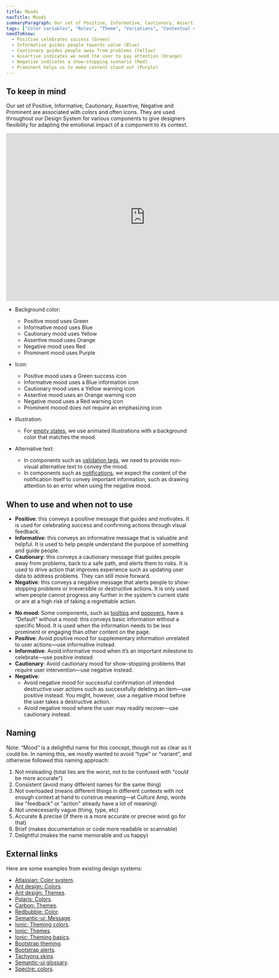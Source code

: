 ```yaml
---
title: Moods
navTitle: Moods
summaryParagraph: Our set of Positive, Informative, Cautionary, Assertive, Negative and Prominent moods create an emotional impact and help to contextualize information.
tags: ["Color variables", "Roles", "Theme", "Variations", "Contextual classes", "Semantic colors", "Skins", "Presets"]
needToKnow:
  - Positive celebrates success (Green)
  - Informative guides people towards value (Blue)
  - Cautionary guides people away from problems (Yellow)
  - Assertive indicates we need the user to pay attention (Orange)
  - Negative indicates a show-stopping scenario (Red)
  - Prominent helps us to make content stand out (Purple)
---
```



## To keep in mind

Our set of Positive, Informative, Cautionary, Assertive, Negative and Prominent are associated with colors and often icons. They are used throughout our Design System for various components to give designers flexibility for adapting the emotional impact of a component to its context.

<iframe style="border: none;" width="744" height="450" src="https://www.figma.com/embed?embed_host=share&url=https%3A%2F%2Fwww.figma.com%2Ffile%2Fe3TyAOZKfLg9cA01Iy1Mgm%2FKaizen-Site-embed%3Fnode-id%3D1273%253A22864" allowfullscreen></iframe>

- Background color:
  - Positive mood uses Green
  - Informative mood uses Blue
  - Cautionary mood uses Yellow
  - Assertive mood uses Orange
  - Negative mood uses Red
  - Prominent mood uses Purple
  
- Icon:
  - Positive mood uses a Green success icon
  - Informative mood uses a Blue information icon
  - Cautionary mood uses a Yellow warning icon
  - Assertive mood uses an Orange warning icon
  - Negative mood uses a Red warning icon
  - Prominent moood does not require an emphasizing icon
- Illustration:
  - For [empty states](/components/empty-state), we use animated illustrations with a background color that matches the mood.
- Alternative text:
  - In components such as [validation tags](/components/tag), we need to provide non-visual alternative text to convey the mood.
  - In components such as [notifications](/guidelines/notifications), we expect the content of the notification itself to convey important information, such as drawing attention to an error when using the negative mood.




## When to use and when not to use

<WhenToUseAndWhenNotToUse>
<WhenToUse>


- **Positive**: this conveys a positive message that guides and motivates. It is used for celebrating success and confirming actions through visual feedback.
- **Informative**: this conveys an informative message that is valuable and helpful. It is used to help people understand the purpose of something and guide people.
- **Cautionary**: this conveys a cautionary message that guides people away from problems, back to a safe path, and alerts them to risks. It is used to drive action that improves experience such as updating user data to address problems. They can still move forward.
- **Negative**: this conveys a negative message that alerts people to show-stopping problems or irreversible or destructive actions. It is only used when people cannot progress any further in the system's current state or are at a high risk of taking a regrettable action.

</WhenToUse>
<WhenNotToUse>

- **No mood**: Some components, such as [tooltips](/components/tooltip) and [popovers](/components/popover), have a “Default” without a mood: this conveys basic information without a specific Mood. It is used when the information needs to be less prominent or engaging than other content on the page.
- **Positive**: Avoid positive mood for supplementary information unrelated to user actions—use informative instead.
- **Informative**: Avoid informative mood when it’s an important milestone to celebrate—use positive instead.
- **Cautionary**: Avoid cautionary mood for show-stopping problems that require user intervention—use negative instead.
- **Negative**: 
  - Avoid negative mood for successful confirmation of intended destructive user actions such as successfully deleting an item—use positive instead. You might, however, use a negative mood before the user takes a destructive action.
  - Avoid negative mood where the user may readily recover—use cautionary instead.

</WhenNotToUse>
</WhenToUseAndWhenNotToUse>

## Naming

Note: “Mood” is a delightful name for this concept, though not as clear as it could be. In naming this, we mostly wanted to avoid “type” or “variant”, and otherwise followed this naming approach:

1. Not misleading (total lies are the worst, not to be confused with "could be more accurate")
2. Consistent (avoid many different names for the same thing)
3. Not overloaded (means different things in different contexts with not enough context at hand to construe meaning—at Culture Amp, words like "feedback" or "action" already have a lot of meaning)
4. Not unnecessarily vague (thing, type, etc)
5. Accurate & precise (if there is a more accurate or precise word go for that)
6. Brief (makes documentation or code more readable or scannable)
7. Delightful (makes the name memorable and us happy)

## External links

Here are some examples from existing design systems:

- [Atlassian: Color system](https://www.atlassian.design/guidelines/product/foundations/color).
- [Ant design: Colors](https://ant.design/docs/spec/colors).
- [Ant design: Themes](https://ant.design/docs/react/customize-theme).
- [Polaris: Colors](https://polaris.shopify.com/design/colors).
- [Carbon: Themes](https://www.carbondesignsystem.com/guidelines/themes).
- [Redbubble: Color](http://redbubble.design/guidelines/color/).
- [Semantic-ui: Message](https://semantic-ui.com/collections/message.html).
- [Ionic: Theming colors](https://ionicframework.com/docs/theming/colors).
- [Ionic: Themes](https://ionicframework.com/docs/theming/themes).
- [Ionic: Theming basics](https://ionicframework.com/docs/theming/basics).
- [Bootstrap theming](https://getbootstrap.com/docs/4.3/getting-started/theming/).
- [Bootstrap alerts](https://getbootstrap.com/docs/4.3/components/alerts/).
- [Tachyons skins](http://tachyons.io/docs/themes/skins/).
- [Semantic-ui glossary](https://semantic-ui.com/introduction/glossary.html).
- [Spectre: colors](https://picturepan2.github.io/spectre/utilities/colors.html).

